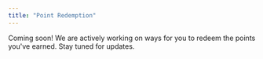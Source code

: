 ```yaml
---
title: "Point Redemption"
---
```


Coming soon! We are actively working on ways for you to redeem the points you've earned. Stay tuned for updates.
